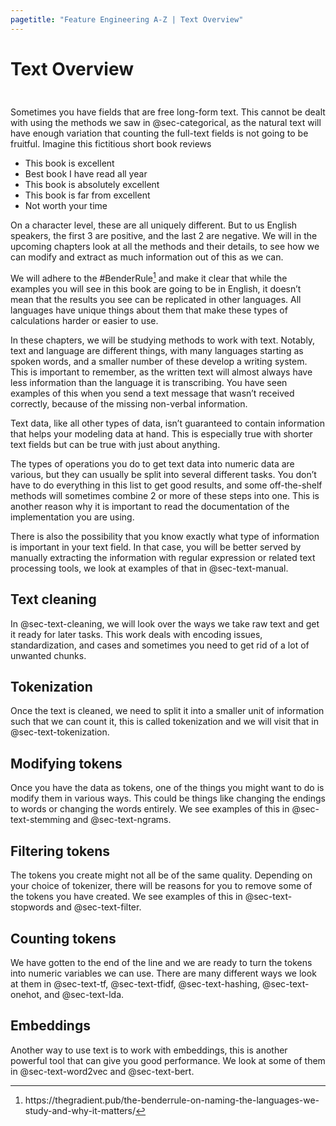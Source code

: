 ```yaml
---
pagetitle: "Feature Engineering A-Z | Text Overview"
---
```


# Text Overview {#sec-text}

::: {style="visibility: hidden; height: 0px;"}
## Text Overview
:::

Sometimes you have fields that are free long-form text. This cannot be dealt with using the methods we saw in @sec-categorical, as the natural text will have enough variation that counting the full-text fields is not going to be fruitful. Imagine this fictitious short book reviews

- This book is excellent
- Best book I have read all year
- This book is absolutely excellent
- This book is far from excellent
- Not worth your time

On a character level, these are all uniquely different. But to us English speakers, the first 3 are positive, and the last 2 are negative. We will in the upcoming chapters look at all the methods and their details, to see how we can modify and extract as much information out of this as we can.

We will adhere to the #BenderRule[^1] and make it clear that while the examples you will see in this book are going to be in English, it doesn't mean that the results you see can be replicated in other languages. All languages have unique things about them that make these types of calculations harder or easier to use.

[^1]: https://thegradient.pub/the-benderrule-on-naming-the-languages-we-study-and-why-it-matters/

In these chapters, we will be studying methods to work with text. Notably, text and language are different things, with many languages starting as spoken words, and a smaller number of these develop a writing system. This is important to remember, as the written text will almost always have less information than the language it is transcribing. You have seen examples of this when you send a text message that wasn't received correctly, because of the missing non-verbal information.

Text data, like all other types of data, isn't guaranteed to contain information that helps your modeling data at hand. This is especially true with shorter text fields but can be true with just about anything. 

The types of operations you do to get text data into numeric data are various, but they can usually be split into several different tasks. You don't have to do everything in this list to get good results, and some off-the-shelf methods will sometimes combine 2 or more of these steps into one. This is another reason why it is important to read the documentation of the implementation you are using. 

There is also the possibility that you know exactly what type of information is important in your text field. In that case, you will be better served by manually extracting the information with regular expression or related text processing tools, we look at examples of that in @sec-text-manual.

## Text cleaning

In @sec-text-cleaning, we will look over the ways we take raw text and get it ready for later tasks. This work deals with encoding issues, standardization, and cases and sometimes you need to get rid of a lot of unwanted chunks.

## Tokenization

Once the text is cleaned, we need to split it into a smaller unit of information such that we can count it, this is called tokenization and we will visit that in @sec-text-tokenization.

## Modifying tokens

Once you have the data as tokens, one of the things you might want to do is modify them in various ways. This could be things like changing the endings to words or changing the words entirely. We see examples of this in @sec-text-stemming and @sec-text-ngrams.

## Filtering tokens

The tokens you create might not all be of the same quality. Depending on your choice of tokenizer, there will be reasons for you to remove some of the tokens you have created. We see examples of this in @sec-text-stopwords and @sec-text-filter.

## Counting tokens

We have gotten to the end of the line and we are ready to turn the tokens into numeric variables we can use. There are many different ways we look at them in @sec-text-tf, @sec-text-tfidf, @sec-text-hashing, @sec-text-onehot, and @sec-text-lda.

## Embeddings

Another way to use text is to work with embeddings, this is another powerful tool that can give you good performance. We look at some of them in @sec-text-word2vec and @sec-text-bert.
